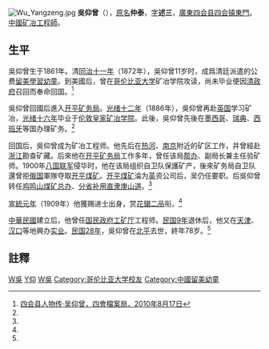 [[File:Wu_Yangzeng.jpg|thumb]]
'''吳仰曾'''（{{bd|1861年||1939年||catIdx=W吳}}），[[原名|原名]]'''仲泰'''，[[表字|字]]'''述三'''，[[廣東|廣東]][[四会县|四会县]][[四会镇|四会镇]][[東門|東門]]。[[中國|中國]][[矿冶|矿冶]][[工程師|工程師]]。

==生平==
吳仰曾生于1861年。清[[同治十一年|同治十一年]]（1872年），吳仰曾11岁时，成爲清廷派遣的公费[[中國留美幼童|留美學習幼童]]。到美國后，曾在[[哥伦比亚大学|哥伦比亚大学]]矿冶学院攻读，尚未毕业便因[[清政府|清政府]]召回而奉命回国。<ref name=sh>[http://www.shdaj.gdsihui.gov.cn/shda/20100817/154202.html 四会县人物传·吴仰曾，四會檔案局，2010年8月17日]{{dead link|date=2017年12月 |bot=InternetArchiveBot |fix-attempted=yes }}</ref>

吳仰曾回國后進入[[开平矿务局|开平矿务局]]。[[光绪十二年|光绪十二年]]（1886年），吳仰曾再赴[[英国|英国]]学习矿冶，[[光绪十六年|光绪十六年]]毕业于[[伦敦皇家矿冶学院|伦敦皇家矿冶学院]]。此後，吳仰曾先後在[[墨西哥|墨西哥]]、[[瑞典|瑞典]]、[[西班牙|西班牙]]等国办理矿务。<ref name=sh/>

回国后，吳仰曾成为矿冶工程师。他先后在[[热河|热河]]、[[南京|南京]]附近的矿区工作，并曾經赴[[浙江|浙江]]勘查矿藏。后來他在[[开平矿务局|开平矿务局]]工作多年，曾任该局[[帮办|帮办]]、副局长兼主任验矿师。1900年[[八国联军|八国联军]]侵华时，他在该局组织自卫队保護矿产，後來矿务局自卫队還曾拒[[俄国|俄国]]軍隊夺取[[开平煤矿|开平煤矿]]。[[开平煤矿|开平煤矿]]淪为[[英國|英]]资公司后，吴仍任要职。后吳仰曾转任[[鸡鸣山煤矿|鸡鸣山煤矿]][[总办|总办]]、[[分省补用|分省补用]][[直隶|直隶]][[庚山道|庚山道]]。<ref name=sh/>

[[宣統元年|宣統元年]]（1909年）他獲赐进士出身，赏[[花翎|花翎]][[二品|二品]]衔。<ref name=sh/>

[[中華民國|中華民國]]建立后，他曾任[[国民政府工矿厅|国民政府工矿厅]]工程师。[[民国9年|民国9年]]退休后，他又在[[天津|天津]]、[[汉口|汉口]]等地興办[[实业|实业]]。[[民国28年|民国28年]]，吳仰曾在[[北平|北平]]去世，終年78岁。<ref name=sh/>

==註釋==
{{reflist}}

{{宣統元年游學畢業進士}}
{{清朝留美幼童}}
{{DEFAULTSORT:Wu吳}}
[[Category:中國工程師|W吳]]
[[Category:吳姓|Y仰]]
[[Category:四會人|W吳]]
[[Category:哥伦比亚大学校友|Category:哥伦比亚大学校友]]
[[Category:中國留美幼童|Category:中國留美幼童]]